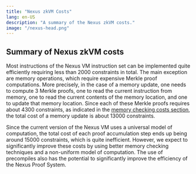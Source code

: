 ```yaml
---
title: "Nexus zkVM Costs"
lang: en-US
description: "A summary of the Nexus zkVM costs."
image: "/nexus-head.png"
---
```


## Summary of Nexus zkVM costs

Most instructions of the Nexus VM instruction set can be implemented quite efficiently requiring less than 2000 constraints in total. The main exception are memory operations, which require expensive Merkle proof computations. More precisely, in the case of a memory update, one needs to compute 3 Merkle proofs, one to read the current instruction from memory, one to read the current contents of the memory location, and one to update that memory location. Since each of these Merkle proofs requires about 4300 constraints, as indicated in the [memory checking costs section](nexus-memory-checking#cost-profile), the total cost of a memory update is about 13000 constraints.

Since the current version of the Nexus VM uses a universal model of computation, the total cost of each proof accumulation step ends up being around 15000 constraints, which is quite inefficient. However, we expect to significantly improve these costs by using better memory checking techniques and a non-uniform model of computation. The use of precompiles also has the potential to significantly improve the efficiency of the Nexus Proof System.
